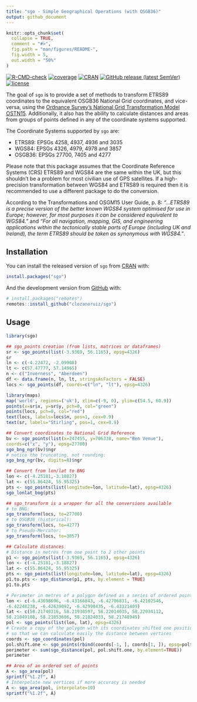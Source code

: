 ```yaml
---
title: "sgo - Simple Geographical Operations (with OSGB36)"
output: github_document
---
```


<!-- README.md is generated from README.Rmd. Please edit that file -->

```r
knitr::opts_chunk$set(
  collapse = TRUE,
  comment = "#>",
  fig.path = "man/figures/README-",
  fig.width = 5,
  out.width = "50%"
)
```

<!-- badges: start -->
[![R-CMD-check](https://github.com/clozanoruiz/sgo/workflows/R-CMD-check/badge.svg?branch=main)](https://github.com/clozanoruiz/sgo/actions?workflow=R-CMD-check)
[![coverage](https://codecov.io/gh/clozanoruiz/sgo/branch/main/graph/badge.svg?token=Qd5gkpnxFc)](https://app.codecov.io/gh/clozanoruiz/sgo?branch=main)
[![CRAN](https://www.r-pkg.org/badges/version/sgo)](https://cran.r-project.org/package=sgo)
[![GitHub release (latest SemVer)](https://img.shields.io/github/v/release/clozanoruiz/sgo.svg?sort=semver&label=GitHub)](https://github.com/clozanoruiz/sgo/releases)
[![license](https://img.shields.io/badge/license-BSD%202--Clause-green.svg)](https://opensource.org/licenses/BSD-2-Clause)
<!-- badges: end -->

The goal of `sgo` is to provide a set of methods to transform ETRS89 coordinates to the equivalent
OSGB36 National Grid coordinates, and vice-versa, using the [Ordnance Survey's National Grid Transformation Model OSTN15](https://www.ordnancesurvey.co.uk/blog/2016/09/ostn15-new-geoid-britain/). Additionally, it also has the ability to calculate distances and areas from groups of points defined in any of the coordinate systems supported.

The Coordinate Systems supported by `sgo` are:

* ETRS89: EPSGs 4258, 4937, 4936 and 3035
* WGS84: EPSGs 4326, 4979, 4978 and 3857
* OSGB36: EPSGs 27700, 7405 and 4277

Please note that this package assumes that the Coordinate Reference Systems
(CRS) ETRS89 and WGS84 are the same within the UK, but this shouldn't be a
problem for most civilian use of GPS satellites. If a high-precision
transformation between WGS84 and ETRS89 is required then it is recommended
to use a different package to do the conversion.

According to the Transformations and OSGM15 User Guide, p. 8:
*"...ETRS89 is a precise version of the better known WGS84  system
optimised for use in Europe; however, for most purposes it can be considered
equivalent to WGS84."* and *"For all navigation, mapping, GIS, and engineering
applications within the tectonically stable parts of Europe (including UK and
Ireland), the term ETRS89 should be taken as synonymous with WGS84."*.

## Installation

You can install the released version of `sgo` from [CRAN](https://CRAN.R-project.org) with:

``` r
install.packages("sgo")
```

And the development version from [GitHub](https://github.com/) with:

``` r
# install.packages("remotes")
remotes::install_github("clozanoruiz/sgo")
```
## Usage

```r
library(sgo)

## sgo_points creation (from lists, matrices or dataframes)
sr <- sgo_points(list(-3.9369, 56.1165), epsg=4326)
sr
ln <- c(-4.22472, -2.09908)
lt <- c(57.47777, 57.14965)
n <- c("Inverness", "Aberdeen")
df <- data.frame(n, ln, lt, stringsAsFactors = FALSE)
locs <- sgo_points(df, coords=c("ln", "lt"), epsg=4326)

library(maps)
map('world', regions=('uk'), xlim=c(-9, 0), ylim=c(54.5, 60.9))
points(x=sr$x, y=sr$y, pch=0, col="green")
points(locs, pch=0, col="red")
text(locs, labels=locs$n, pos=1, cex=0.9)
text(sr, labels="Stirling", pos=1, cex=0.9)

## Convert coordinates to National Grid Reference
bv <- sgo_points(list(x=247455, y=706338, name="Ben Venue"),
coords=c("x", "y"), epsg=27700)
sgo_bng_ngr(bv)$ngr
# notice the truncating, not rounding:
sgo_bng_ngr(bv, digits=8)$ngr

## Convert from lon/lat to BNG
lon <- c(-4.25181,-3.18827)
lat <- c(55.86424, 55.95325)
pts <- sgo_points(list(longitude=lon, latitude=lat), epsg=4326)
sgo_lonlat_bng(pts)

## sgo_transform is a wrapper for all the conversions available
# to BNG:
sgo_transform(locs, to=27700)
# to OSGB36 (historical):
sgo_transform(locs, to=4277)
# to Pseudo-Mercator:
sgo_transform(locs, to=3857)

## Calculate distances
# Distance in metres from one point to 2 other points
p1 <- sgo_points(list(-3.9369, 56.1165), epsg=4326)
lon <- c(-4.25181,-3.18827)
lat <- c(55.86424, 55.95325)
pts <- sgo_points(list(longitude=lon, latitude=lat), epsg=4326)
p1.to.pts <- sgo_distance(p1, pts, by.element = TRUE)
p1.to.pts

# Perimeter in metres of a polygon defined as a series of ordered points:
lon <- c(-6.43698696, -6.43166843, -6.42706831, -6.42102546,
-6.42248238, -6.42639092, -6.42998435, -6.43321409)
lat <- c(58.21740316, 58.21930597, 58.22014035, 58.22034112,
58.21849188, 58.21853606, 58.21824033, 58.21748949)
pol <- sgo_points(list(lon, lat), epsg=4326)
# Create a copy of the polygon with its coordinates shifted one position
# so that we can calculate easily the distance between vertices
coords <- sgo_coordinates(pol)
pol.shift.one <- sgo_points(rbind(coords[-1, ], coords[1, ]), epsg=pol$epsg)
perimeter <- sum(sgo_distance(pol, pol.shift.one, by.element=TRUE))
perimeter

## Area of an ordered set of points
A <- sgo_area(pol)
sprintf("%1.2f", A)
# Interpolate new vertices if more accuracy is needed
A <- sgo_area(pol, interpolate=10)
sprintf("%1.2f", A)
```
